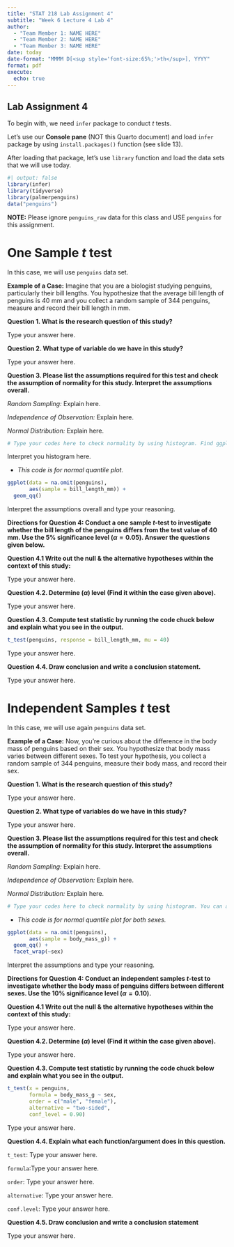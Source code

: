 ```yaml
---
title: "STAT 218 Lab Assignment 4"
subtitle: "Week 6 Lecture 4 Lab 4"
author: 
  - "Team Member 1: NAME HERE"
  - "Team Member 2: NAME HERE"
  - "Team Member 3: NAME HERE"
date: today
date-format: "MMMM D[<sup style='font-size:65%;'>th</sup>], YYYY"
format: pdf
execute:
  echo: true
---
```


## Lab Assignment 4

To begin with, we need `infer` package to conduct _t_ tests. 

Let's use our __Console pane__ (NOT this Quarto document) and load `infer` package by using `install.packages()` function (see slide 13).

After loading that package, let's use `library` function and load the data sets that we will use today.

```r
#| output: false
library(infer)
library(tidyverse)
library(palmerpenguins)
data("penguins") 
```

__NOTE:__ Please ignore `penguins_raw` data for this class and USE `penguins` for this assignment.




# One Sample _t_ test

In this case, we will use `penguins` data set.
  
__Example of a Case:__ Imagine that you are a biologist studying penguins, particularly their bill lengths. You hypothesize that the average bill length of penguins is 40 mm and you collect a random sample of 344 penguins, measure and record their bill length in mm.



__Question 1. What is the research question of this study?__


Type your answer here.


__Question 2. What type of variable do we have in this study?__


Type your answer here.


__Question 3. Please list the assumptions required for this test and check the assumption of normality for this study. Interpret the assumptions overall.__


_Random Sampling:_ Explain here.


_Independence of Observation:_ Explain here.


_Normal Distribution:_ Explain here.



```r
# Type your codes here to check normality by using histogram. Find ggplot codes from our previous data viz lab slides.
```

Interpret you histogram here.



- _This code is for normal quantile plot._

```r
ggplot(data = na.omit(penguins),
       aes(sample = bill_length_mm)) +
  geom_qq()
```



Interpret the assumptions overall and type your reasoning.


__Directions for Question 4: Conduct a one sample $t$-test to investigate whether the bill length of the penguins differs from the test value of 40 mm. Use the 5% significance level ($\alpha = 0.05$). Answer the questions given below.__


__Question 4.1 Write out the null & the alternative hypotheses within the context of this study:__


Type your answer here.


__Question 4.2. Determine \($\alpha$) level (Find it within the case given above).__

Type your answer here.


__Question 4.3. Compute test statistic by running the code chuck below and explain what you see in the output.__

```r
t_test(penguins, response = bill_length_mm, mu = 40)

```

Type your answer here.


__Question 4.4. Draw conclusion and write a conclusion statement.__


Type your answer here.



# Independent Samples _t_ test

In this case, we will use again `penguins` data set.
  
__Example of a Case:__ Now, you're curious about the difference in the body mass of penguins based on their sex. You hypothesize that body mass varies between different sexes. To test your hypothesis, you collect a random sample of 344 penguins, measure their body mass, and record their sex.


__Question 1. What is the research question of this study?__


Type your answer here.


__Question 2. What type of variables do we have in this study?__


Type your answer here.


__Question 3. Please list the assumptions required for this test and check the assumption of normality for this study. Interpret the assumptions overall.__

_Random Sampling:_ Explain here.

_Independence of Observation:_ Explain here.

_Normal Distribution:_ Explain here.


```r
# Type your codes here to check normality by using histogram. You can add facet_wrap(~sex) to see two histograms
```


- _This code is for normal quantile plot for both sexes._

```r
ggplot(data = na.omit(penguins),
       aes(sample = body_mass_g)) +
  geom_qq() +
  facet_wrap(~sex)

```



Interpret the assumptions and type your reasoning.




__Directions for Question 4: Conduct an independent samples $t$-test to investigate whether the body mass of penguins differs between different sexes. Use the 10% significance level ($\alpha = 0.10$).__


__Question 4.1 Write out the null & the alternative hypotheses within the context of this study:__

Type your answer here.


__Question 4.2. Determine \($\alpha$) level (Find it within the case given above).__

Type your answer here.


__Question 4.3. Compute test statistic by running the code chuck below and explain what you see in the output.__

```r
t_test(x = penguins, 
       formula = body_mass_g ~ sex, 
       order = c("male", "female"),
       alternative = "two-sided",
       conf_level = 0.90)
```



Type your answer here.


__Question 4.4. Explain what each function/argument does in this question.__

`t_test`: Type your answer here.

`formula`:Type your answer here.

`order`: Type your answer here.

`alternative`: Type your answer here.

`conf.level`: Type your answer here.


__Question 4.5. Draw conclusion and write a conclusion statement__


Type your answer here.


